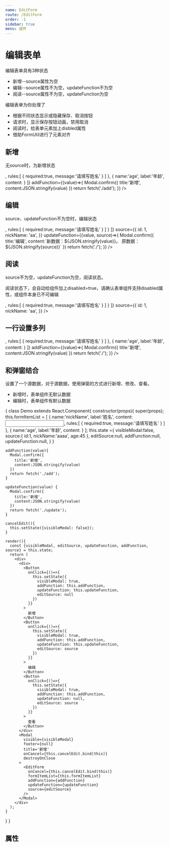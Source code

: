 ```yaml
---
name: EditForm
route: /EditForm
order: -1
sidebar: true
menu: 组件
---
```



# 编辑表单
编辑表单具有3种状态
+ 新增--source属性为空
+ 编辑--source属性不为空，updateFunction不为空
+ 阅读--source属性不为空，updateFunction为空

编辑表单为你处理了
+ 根据不同状态显示或隐藏保存、取消按钮
+ 请求时，显示保存按钮动画，禁用取消
+ 阅读时，给表单元素加上disbled属性
+ 借助FormUtil进行了元素对齐

## 新增
无source时，为新增状态

<Playground>
  <EditForm   
    formItemList={[
      {
        name:'nickName',
        label:'姓名',
        content: <Input />,
        rules:[
          {
            required:true,
            message:'请填写姓名'
          }
        ]
      },
      {
        name:'age',
        label:'年龄',
        content:<InputNumber />
      }
    ]} 
    addFunction={(value)=>{
      Modal.confirm({
        title:'新增',
        content:JSON.stringify(value)
      })
      return fetch('./add');
    }}
  />
</Playground>

## 编辑
source、updateFunction不为空时，编辑状态

<Playground>
  <EditForm   
    formItemList={[
      {
        name:'nickName',
        label:'姓名',
        content: <Input />,
        rules:[
          {
            required:true,
            message:'请填写姓名'
          }
        ]
      }
    ]} 
    source={{
      id: 1,
      nickName: 'aa',
    }}
    updateFunction={(value, source)=>{
      Modal.confirm({
        title:'编辑',
        content:`新数据：${JSON.stringify(value)}。 原数据：${JSON.stringify(source)}`
      })
      return fetch('./');
    }}
  />
</Playground>

## 阅读
source不为空，updateFunction为空，阅读状态。

阅读状态下，会自动给组件加上disabled=true，请确认表单组件支持disabled属性，或组件本身已不可编辑

<Playground>
  <EditForm   
    formItemList={[
      {
        name:'nickName',
        label:'姓名',
        content: <Input />,
        rules:[
          {
            required:true,
            message:'请填写姓名'
          }
        ]
      }
    ]} 
    source={{
      id: 1,
      nickName: 'aa',
    }}
  />
</Playground>

## 一行设置多列

<Playground>
  <EditForm   
    columnsCount={2}
    formItemList={[
      {
        name:'nickName',
        label:'姓名',
        content: <Input />,
        rules:[
          {
            required:true,
            message:'请填写姓名'
          }
        ]
      },
      {
        name:'age',
        label:'年龄',
        content:<InputNumber />
      }
    ]} 
    addFunction={(value)=>{
      Modal.confirm({
        title:'新增',
        content:JSON.stringify(value)
      })
      return fetch('./');
    }}
  />
</Playground>

## 和弹窗结合

设置了一个源数据，对于源数据，使用弹窗的方式进行新增、修改、查看。

+ 新增时，表单组件无默认数据
+ 编辑时，表单组件有默认数据

<Playground>
{
  class Demo extends React.Component{
    constructor(props){
      super(props);
      this.formItemList = [
        {
          name:'nickName',
          label:'姓名',
          content: <Input />,
          rules:[
            {
              required:true,
              message:'请填写姓名'
            }
          ]
        },
        {
          name:'age',
          label:'年龄',
          content:<InputNumber />
        }
      ];
      this.state ={
        visibleModal:false,
        source:{
          id:1,
          nickName:'aaaa',
          age:45
        },
        editSource:null,
        addFunction:null,
        updateFunction:null,
      }
    }

    addFunction(value){
      Modal.confirm({
        title:'新增',
        content:JSON.stringify(value)
      })
      return fetch('./add');
    }

    updateFunction(value) {
      Modal.confirm({
        title:'新增',
        content:JSON.stringify(value)
      })
      return fetch('./update');
    }

    cancelEdit(){
      this.setState({visibleModal: false});
    }

    render(){
      const {visibleModal, editSource, updateFunction, addFunction, source} = this.state;
      return (
        <div>
          <div>
            <Button 
              onClick={()=>{
                this.setState({
                  visibleModal: true,
                  addFunction: this.addFunction,
                  updateFunction: this.updateFunction,
                  editSource: null
                })
              }}
            >
              新增
            </Button>
            <Button 
              onClick={()=>{
                this.setState({
                  visibleModal: true,
                  addFunction: this.addFunction,
                  updateFunction: this.updateFunction,
                  editSource: source
                })
              }}
            >
              编辑
            </Button>
            <Button 
              onClick={()=>{
                this.setState({
                  visibleModal: true,
                  addFunction: this.addFunction,
                  updateFunction: null,
                  editSource: source
                })
              }}
            >
              查看
            </Button>
          </div>
          <Modal 
            visible={visibleModal} 
            footer={null} 
            title='新增' 
            onCancel={this.cancelEdit.bind(this)}
            destroyOnClose
          >
            <EditForm   
              onCancel={this.cancelEdit.bind(this)}
              formItemList={this.formItemList} 
              addFunction={addFunction}
              updateFunction={updateFunction}
              source={editSource}
            />
          </Modal>
        </div>
      );
    }
  }
}
</Playground>

## 属性
<Props of={EditForm} />

